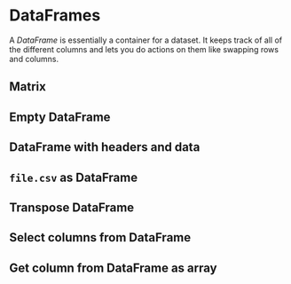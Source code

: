 # DataFrames

A *DataFrame* is essentially a container for a dataset. It keeps track of all of the different columns and lets you do actions on them like swapping rows and columns.

## Matrix

## Empty DataFrame

## DataFrame with headers and data

## `file.csv` as DataFrame

## Transpose DataFrame

## Select columns from DataFrame

## Get column from DataFrame as array